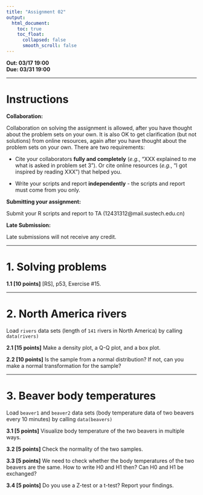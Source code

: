 ```yaml
---
title: "Assignment 02"
output:
  html_document:
    toc: true
    toc_float:
      collapsed: false
      smooth_scroll: false
---
```


**Out: 03/17 19:00 **  
**Due: 03/31 19:00 **  

***

# Instructions  

**Collaboration:**  

Collaboration on solving the assignment is allowed, after you have thought about the problem sets on your own. It is also OK to get clarification (but not solutions) from online resources, again after you have thought about the problem sets on your own. There are two requirements: 

* Cite your collaborators **fully and completely** (*e.g.*, "XXX explained to me what is asked in problem set 3"). Or cite online resources (*e.g.*, "I got inspired by reading XXX") that helped you.

* Write your scripts and report **independently** - the scripts and report must come from you only.

**Submitting your assignment:**  

Submit your R scripts and report to TA (12431312@mail.sustech.edu.cn)

**Late Submission:**   

Late submissions will not receive any credit. 

***

# 1. Solving problems

**1.1 [10 points]** [RS], p53, Exercise #15. 

***

# 2. North America rivers

Load `rivers` data sets (length of `141` rivers in North America) by calling `data(rivers)`

**2.1 [15 points]** Make a density plot, a Q-Q plot, and a box plot. 

**2.2 [10 points]** Is the sample from a normal distribution? If not, can you make a normal transformation for the sample?

***

# 3. Beaver body temperatures

Load `beaver1` and `beaver2` data sets (body temperature data of two beavers every 10 minutes) by calling `data(beavers)`

**3.1 [5 points]** Visualize body temperature of the two beavers in multiple ways.  

**3.2 [5 points]** Check the normality of the two samples.  

**3.3 [5 points]** We need to check whether the body temperatures of the two beavers are the same. How to write H0 and H1 then? Can H0 and H1 be exchanged?   

**3.4 [5 points]** Do you use a Z-test or a t-test? Report your findings.  
